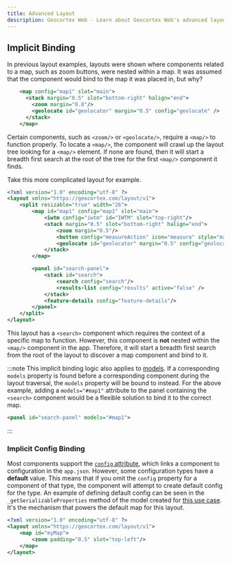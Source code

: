 ```yaml
---
title: Advanced Layout
description: Geocortex Web - Learn about Geocortex Web's advanced layout configuration options
---
```


## Implicit Binding

In previous layout examples, layouts were shown where components related to a map, such as zoom buttons, were nested within a map. It was assumed that the component would bind to the map it was placed in, but why?

```xml
    <map config="map1" slot="main">
      <stack margin="0.5" slot="bottom-right" halign="end">
        <zoom margin="0.8"/>
        <geolocate id="geolocator" margin="0.5" config="geolocate" />
      </stack>
    </map>
```

Certain components, such as `<zoom/>` or `<geolocate/>`, require a `<map/>` to function properly. To locate a `<map/>`, the component will crawl up the layout tree looking for a `<map/>` element. If none are found, then it will start a breadth first search at the root of the tree for the first `<map/>` component it finds.

Take this more complicated layout for example.

```xml
<?xml version="1.0" encoding="utf-8" ?>
<layout xmlns="https://geocortex.com/layout/v1">
    <split resizable="true" width="26">
        <map id="map1" config="map1" slot="main">
            <iwtm config="iwtm" id="IWTM" slot="top-right"/>
            <stack margin="0.5" slot="bottom-right" halign="end">
                <zoom margin="0.5"/>
                <button config="measureAction" icon="measure" style="map-widget" margin="0.5"/>
                <geolocate id="geolocator" margin="0.5" config="geolocate" />
            </stack>
        </map>

        <panel id="search-panel">
            <stack id="search">
                <search config="search"/>
                <results-list config="results" active="false" />
            </stack>
            <feature-details config="feature-details"/>
        </panel>
    </split>
</layout>
```

This layout has a `<search>` component which requires the context of a specific map to function. However, this component is **not** nested within the `<map/>` component in the app. Therefore, it will start a breadth first search from the root of the layout to discover a map component and bind to it.

:::note
This implicit binding logic also applies to [models](concepts-layout.mdx#models). If a corresponding `models` property is found before a corresponding component during the layout traversal, the `models` property will be bound to instead. For the above example, adding a `models="#map1"` attribute to the panel containing the `<search>` component would be a flexible solution to bind it to the correct map.

```xml
<panel id="search-panel" models="#map1">
```

:::

### Implicit Config Binding

Most components support the [`config` attribute](concepts-app-config.mdx#linking-layout-to-app-config), which links a component to configuration in the `app.json`. However, some configuration types have a **default** value. This means that if you omit the `config` property for a component of that type, the component will attempt to create default config for the type. An example of defining default config can be seen in the `_getSerializableProperties` method of the model created for [this use case](usecases-implement-component-participate-app-config.mdx#participating-in-the-configuration-lifecycle). It's the mechanism that powers the default map for this layout.

```xml
<?xml version="1.0" encoding="utf-8" ?>
<layout xmlns="https://geocortex.com/layout/v1">
    <map id="myMap">
        <zoom padding="0.5" slot="top-left"/>
    </map>
</layout>
```
